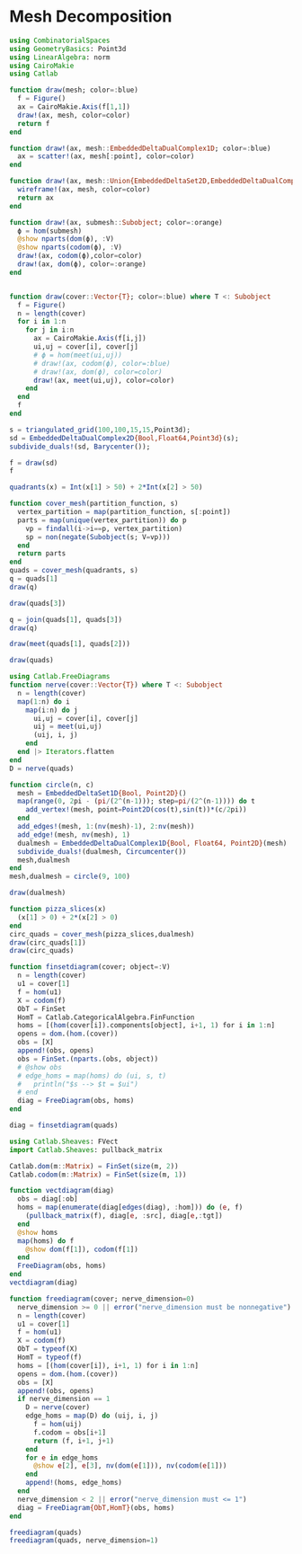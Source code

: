 # Mesh Decomposition

```julia
using CombinatorialSpaces
using GeometryBasics: Point3d
using LinearAlgebra: norm
using CairoMakie
using Catlab

```

```julia
function draw(mesh; color=:blue)
  f = Figure()
  ax = CairoMakie.Axis(f[1,1])
  draw!(ax, mesh, color=color)
  return f
end

function draw!(ax, mesh::EmbeddedDeltaDualComplex1D; color=:blue)
  ax = scatter!(ax, mesh[:point], color=color)
end

function draw!(ax, mesh::Union{EmbeddedDeltaSet2D,EmbeddedDeltaDualComplex2D}; color=:blue)
  wireframe!(ax, mesh, color=color)
  return ax
end

function draw!(ax, submesh::Subobject; color=:orange)
  ϕ = hom(submesh)
  @show nparts(dom(ϕ), :V)
  @show nparts(codom(ϕ), :V)
  draw!(ax, codom(ϕ),color=color)
  draw!(ax, dom(ϕ), color=:orange)
end


function draw(cover::Vector{T}; color=:blue) where T <: Subobject
  f = Figure()
  n = length(cover)
  for i in 1:n
    for j in i:n
      ax = CairoMakie.Axis(f[i,j])
      ui,uj = cover[i], cover[j]
      # ϕ = hom(meet(ui,uj))
      # draw!(ax, codom(ϕ), color=:blue)
      # draw!(ax, dom(ϕ), color=color)
      draw!(ax, meet(ui,uj), color=color)
    end
  end
  f
end
```
```julia
s = triangulated_grid(100,100,15,15,Point3d);
sd = EmbeddedDeltaDualComplex2D{Bool,Float64,Point3d}(s);
subdivide_duals!(sd, Barycenter());

f = draw(sd)
f
```
```julia
quadrants(x) = Int(x[1] > 50) + 2*Int(x[2] > 50)

function cover_mesh(partition_function, s)
  vertex_partition = map(partition_function, s[:point])
  parts = map(unique(vertex_partition)) do p
    vp = findall(i->i==p, vertex_partition)
    sp = non(negate(Subobject(s; V=vp)))
  end
  return parts
end
quads = cover_mesh(quadrants, s)
q = quads[1]
draw(q)
```
```julia
draw(quads[3])
```

```julia
q = join(quads[1], quads[3])
draw(q)
```

```julia
draw(meet(quads[1], quads[2]))
```

```julia
draw(quads)
```

```julia
using Catlab.FreeDiagrams
function nerve(cover::Vector{T}) where T <: Subobject
  n = length(cover)
  map(1:n) do i
    map(i:n) do j
      ui,uj = cover[i], cover[j]
      uij = meet(ui,uj)
      (uij, i, j)
    end
  end |> Iterators.flatten
end
D = nerve(quads)
```

```julia
function circle(n, c)
  mesh = EmbeddedDeltaSet1D{Bool, Point2D}()
  map(range(0, 2pi - (pi/(2^(n-1))); step=pi/(2^(n-1)))) do t
    add_vertex!(mesh, point=Point2D(cos(t),sin(t))*(c/2pi))
  end
  add_edges!(mesh, 1:(nv(mesh)-1), 2:nv(mesh))
  add_edge!(mesh, nv(mesh), 1)
  dualmesh = EmbeddedDeltaDualComplex1D{Bool, Float64, Point2D}(mesh)
  subdivide_duals!(dualmesh, Circumcenter())
  mesh,dualmesh
end
mesh,dualmesh = circle(9, 100)
```



```julia
draw(dualmesh)
```

```julia
function pizza_slices(x)
  (x[1] > 0) + 2*(x[2] > 0)
end
circ_quads = cover_mesh(pizza_slices,dualmesh)
draw(circ_quads[1])
draw(circ_quads)
```

```julia
function finsetdiagram(cover; object=:V)
  n = length(cover)
  u1 = cover[1]
  f = hom(u1)
  X = codom(f)
  ObT = FinSet
  HomT = Catlab.CategoricalAlgebra.FinFunction
  homs = [(hom(cover[i]).components[object], i+1, 1) for i in 1:n]
  opens = dom.(hom.(cover))
  obs = [X]
  append!(obs, opens)
  obs = FinSet.(nparts.(obs, object))
  # @show obs
  # edge_homs = map(homs) do (ui, s, t)
  #   println("$s --> $t = $ui")
  # end
  diag = FreeDiagram(obs, homs)
end

diag = finsetdiagram(quads)
```

```julia
using Catlab.Sheaves: FVect
import Catlab.Sheaves: pullback_matrix

Catlab.dom(m::Matrix) = FinSet(size(m, 2))
Catlab.codom(m::Matrix) = FinSet(size(m, 1))

function vectdiagram(diag)
  obs = diag[:ob]
  homs = map(enumerate(diag[edges(diag), :hom])) do (e, f)
    (pullback_matrix(f), diag[e, :src], diag[e,:tgt])
  end
  @show homs
  map(homs) do f
    @show dom(f[1]), codom(f[1])
  end
  FreeDiagram(obs, homs)
end
vectdiagram(diag)
```

```julia
function freediagram(cover; nerve_dimension=0)
  nerve_dimension >= 0 || error("nerve_dimension must be nonnegative")
  n = length(cover)
  u1 = cover[1]
  f = hom(u1)
  X = codom(f)
  ObT = typeof(X)
  HomT = typeof(f)
  homs = [(hom(cover[i]), i+1, 1) for i in 1:n]
  opens = dom.(hom.(cover))
  obs = [X]
  append!(obs, opens)
  if nerve_dimension == 1
    D = nerve(cover)
    edge_homs = map(D) do (uij, i, j)
      f = hom(uij)
      f.codom = obs[i+1]
      return (f, i+1, j+1)
    end
    for e in edge_homs
      @show e[2], e[3], nv(dom(e[1])), nv(codom(e[1]))
    end
    append!(homs, edge_homs)
  end
  nerve_dimension < 2 || error("nerve_dimension must <= 1")
  diag = FreeDiagram{ObT,HomT}(obs, homs)
end

freediagram(quads)
freediagram(quads, nerve_dimension=1)
```